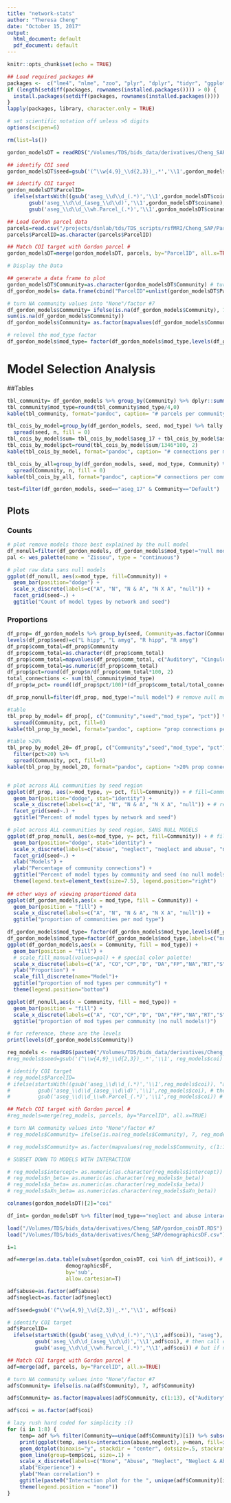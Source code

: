 ```yaml
---
title: "network-stats"
author: "Theresa Cheng"
date: "October 15, 2017"
output:
  html_document: default
  pdf_document: default
---
```


```r
knitr::opts_chunk$set(echo = TRUE)

## Load required packages ##
packages <-  c("lme4", "nlme", "zoo", "plyr", "dplyr", "tidyr", "ggplot2", "knitr", "parallel", "data.table", "lubridate","psych", "wesanderson")
if (length(setdiff(packages, rownames(installed.packages()))) > 0) {
  install.packages(setdiff(packages, rownames(installed.packages())))  
}
lapply(packages, library, character.only = TRUE)

# set scientific notation off unless >6 digits
options(scipen=6) 

rm(list=ls())

gordon_modelsDT = readRDS("/Volumes/TDS/bids_data/derivatives/Cheng_SAP/gordon_modelsDT_AIC_SES.RDS") 
```

```r

## identify COI seed
gordon_modelsDT$seed=gsub('(^\\w{4,9}_\\d{2,3})_.*','\\1',gordon_modelsDT$coiname)

## identify COI target
gordon_modelsDT$ParcelID= 
  ifelse(startsWith((gsub('aseg_\\d\\d_(.*)','\\1',gordon_modelsDT$coiname)), "aseg"), # if it starts with aseg
       gsub('aseg_\\d\\d_(aseg_\\d\\d)','\\1',gordon_modelsDT$coiname), # then call coitarget aseg_##
       gsub('aseg_\\d\\d_\\wh.Parcel_(.*)','\\1',gordon_modelsDT$coiname)) # but if not, coitarget is the Gordon parcel number

## Load Gordon parcel data
parcels=read.csv("/projects/dsnlab/tds/TDS_scripts/rsfMRI/Cheng_SAP/Parcels/Parcels.csv")
parcels$ParcelID=as.character(parcels$ParcelID)

## Match COI target with Gordon parcel #
gordon_modelsDT=merge(gordon_modelsDT, parcels, by="ParcelID", all.x=TRUE)

# Display the Data

## generate a data frame to plot
gordon_modelsDT$Community=as.character(gordon_modelsDT$Community) # turn community type into a character
df_gordon_models= data.frame(cbind("ParcelID"=unlist(gordon_modelsDT$ParcelID), "seed"=unlist(gordon_modelsDT$seed), "mod_type"=unlist(gordon_modelsDT$mod_type), "Community"=unlist(gordon_modelsDT$Community))) 

# turn NA community values into "None"/factor #7
df_gordon_models$Community= ifelse(is.na(df_gordon_models$Community), 7, df_gordon_models$Community)
sum(is.na(df_gordon_models$Community))
df_gordon_models$Community= as.factor(mapvalues(df_gordon_models$Community, c(1:13), c("Auditory", "CinguloOperc", "CinguloParietal", "Default", "DorsalAttn", "FrontoParietal", "None", "RetrosplenialTemporal", "Salience", "SMhand", "SMmouth", "VentralAttn", "Visual")))

# relevel the mod_type factor
df_gordon_models$mod_type= factor(df_gordon_models$mod_type,levels(df_gordon_models$mod_type)[c(1,4,3,2,5)])
```

# Model Selection Analysis
##Tables 
```r
tbl_community= df_gordon_models %>% group_by(Community) %>% dplyr::summarise(mod_type= n())
tbl_community$mod_type=round(tbl_community$mod_type/4,0)
kable(tbl_community, format="pandoc", caption= "# parcels per community")

tbl_cois_by_model=group_by(df_gordon_models, seed, mod_type) %>% tally %>% 
  spread(seed, n, fill = 0)
tbl_cois_by_model$sum= tbl_cois_by_model$aseg_17 + tbl_cois_by_model$aseg_18 + tbl_cois_by_model$aseg_53 + tbl_cois_by_model$aseg_54
tbl_cois_by_model$pct=round(tbl_cois_by_model$sum/1346*100, 2)
kable(tbl_cois_by_model, format="pandoc", caption= "# connections per model and seed")

tbl_cois_by_all=group_by(df_gordon_models, seed, mod_type, Community) %>% tally %>% 
  spread(Community, n, fill = 0)
kable(tbl_cois_by_all, format="pandoc", caption="# connections per community, model, and seed")

test=filter(df_gordon_models, seed=="aseg_17" & Community=="Default")
```

## Plots

### Counts
```r

# plot remove models those best explained by the null model
df_nonull=filter(df_gordon_models, df_gordon_models$mod_type!="null model") 
pal <- wes_palette(name = "Zissou", type = "continuous")

# plot raw data sans null models
ggplot(df_nonull, aes(x=mod_type, fill=Community)) +
  geom_bar(position="dodge") +
  scale_x_discrete(labels=c("A", "N", "N & A", "N X A", "null")) +
  facet_grid(seed~.) + 
  ggtitle("Count of model types by network and seed")
```

### Proportions
```r

df_prop= df_gordon_models %>% group_by(seed, Community=as.factor(Community), mod_type) %>% tally # removed: complete(mod_type, nesting(Community)), fill=list(n=0), this include 0% in the tallies; 
levels(df_prop$seed)=c("L hipp", "L amyg", "R hipp", "R amyg")
df_prop$comm_total=df_prop$Community
df_prop$comm_total=as.character(df_prop$comm_total)
df_prop$comm_total=mapvalues(df_prop$comm_total, c("Auditory", "CinguloOperc", "CinguloParietal", "Default", "DorsalAttn", "FrontoParietal", "None", "RetrosplenialTemporal", "Salience", "SMhand", "SMmouth", "VentralAttn", "Visual"), tbl_community$mod_type)
df_prop$comm_total=as.numeric(df_prop$comm_total)
df_prop$pct=round(df_prop$n/df_prop$comm_total*100, 2)
total_connections <- sum(tbl_community$mod_type)
df_prop$w_pct= round((df_prop$pct/100)*(df_prop$comm_total/total_connections),4)# weighted percent

df_prop_nonull=filter(df_prop, mod_type!="null model") # remove null models

#table
tbl_prop_by_model= df_prop[, c("Community","seed","mod_type", "pct")] %>% 
  spread(Community, pct, fill=0)
kable(tbl_prop_by_model, format="pandoc", caption= "prop connections per model and seed")

#table >20%
tbl_prop_by_model_20= df_prop[, c("Community","seed","mod_type", "pct")] %>%
  filter(pct>20) %>%
  spread(Community, pct, fill=0)
kable(tbl_prop_by_model_20, format="pandoc", caption= ">20% prop connections per model and seed")


# plot across ALL communities by seed region
ggplot(df_prop, aes(x=mod_type, y= pct, fill=Community)) + # fill=Community)) +
  geom_bar(position="dodge", stat="identity") +
  scale_x_discrete(labels=c("A", "N", "N & A", "N X A", "null")) + # removed "null"
  facet_grid(seed~.) + 
  ggtitle("Percent of model types by network and seed") 

# plot across ALL communities by seed region, SANS NULL MODELS
ggplot(df_prop_nonull, aes(x=mod_type, y= pct, fill=Community)) + # fill=Community)) +
  geom_bar(position="dodge", stat="identity") +
  scale_x_discrete(labels=c("abuse", "neglect", "neglect and abuse", "neglect by abuse")) + # removed "null"
  facet_grid(seed~.) + 
  xlab("Models") +
  ylab("Percentage of community connections") +
  ggtitle("Percent of model types by community and seed (no null models)")+ 
  theme(legend.text=element_text(size=7.5), legend.position="right")
    
## other ways of viewing proportioned data
ggplot(df_gordon_models,aes(x = mod_type, fill = Community)) + 
  geom_bar(position = "fill") +
  scale_x_discrete(labels=c("A", "N", "N & A", "N X A", "null")) + 
  ggtitle("proportion of communities per mod type")

df_gordon_models$mod_type= factor(df_gordon_models$mod_type,levels(df_gordon_models$mod_type)[c(5, 4, 3, 2, 1)])
df_gordon_models$mod_type=factor(df_gordon_models$mod_type,labels=c("null", "neglect by abuse", "neglect & abuse", "neglect", "abuse"))
ggplot(df_gordon_models,aes(x = Community, fill = mod_type)) + 
  geom_bar(position = "fill") +
  # scale_fill_manual(values=pal) + # special color palette! 
  scale_x_discrete(labels=c("A", "CO","CP","D", "DA","FP","NA","RT","S","h","m","VA","V")) +
  ylab("Proportion") +
  scale_fill_discrete(name="Model")+
  ggtitle("proportion of mod types per community") +
  theme(legend.position="bottom")

ggplot(df_nonull,aes(x = Community, fill = mod_type)) + 
  geom_bar(position = "fill") +
  scale_x_discrete(labels=c("A", "CO","CP","D", "DA","FP","NA","RT","S","h","m","VA","V")) +
  ggtitle("proportion of mod types per community (no null models!)")

# for reference, these are the levels
print(levels(df_gordon_models$Community))

```

```r

reg_models <- readRDS(paste0("/Volumes/TDS/bids_data/derivatives/Cheng_SAP/regmodels.RDS"))
#reg_models$seed=gsub('(^\\w{4,9}_\\d{2,3})_.*','\\1', reg_models$coi)

# identify COI target
# reg_models$ParcelID= 
# ifelse(startsWith((gsub('aseg_\\d\\d_(.*)','\\1',reg_models$coi)), "aseg"), # if it starts with aseg
#         gsub('aseg_\\d\\d_(aseg_\\d\\d)','\\1',reg_models$coi), # then call coitarget aseg_##
#         gsub('aseg_\\d\\d_\\wh.Parcel_(.*)','\\1',reg_models$coi)) # but if not, coitarget is the Gordon #parcel number

## Match COI target with Gordon parcel #
#reg_models=merge(reg_models, parcels, by="ParcelID", all.x=TRUE)

# turn NA community values into "None"/factor #7
# reg_models$Community= ifelse(is.na(reg_models$Community), 7, reg_models$Community)

# reg_models$Community= as.factor(mapvalues(reg_models$Community, c(1:13), c("Auditory", "CinguloOperc", "CinguloParietal", "Default", "DorsalAttn", "FrontoParietal", "None", "RetrosplenialTemporal", "Salience", "SMhand", "SMmouth", "VentralAttn", "Visual")))

# SUBSET DOWN TO MODELS WITH INTERACTION

# reg_models$intercept= as.numeric(as.character(reg_models$intercept))
# reg_models$n_beta= as.numeric(as.character(reg_models$n_beta))
# reg_models$a_beta= as.numeric(as.character(reg_models$a_beta))
# reg_models$aXn_beta= as.numeric(as.character(reg_models$aXn_beta))

colnames(gordon_modelsDT)[2]="coi"

df_int= gordon_modelsDT %>% filter(mod_type=="neglect and abuse interaction model") %>% merge(reg_models,  by="coi") %>% filter(mod_type.y=="neglect_abuse_int")

load("/Volumes/TDS/bids_data/derivatives/Cheng_SAP/gordon_coisDT.RDS")
load("/Volumes/TDS/bids_data/derivatives/Cheng_SAP/demographicsDF.csv")

i=1

adf=merge(as.data.table(subset(gordon_coisDT, coi %in% df_int$coi)), # generate "a dataframe""
                   demographicsDF,
                   by='sub',
                   allow.cartesian=T)

adf$abuse=as.factor(adf$abuse)
adf$neglect=as.factor(adf$neglect)

adf$seed=gsub('(^\\w{4,9}_\\d{2,3})_.*','\\1', adf$coi)

# identify COI target
adf$ParcelID= 
  ifelse(startsWith((gsub('aseg_\\d\\d_(.*)','\\1',adf$coi)), "aseg"), # if it starts with aseg
         gsub('aseg_\\d\\d_(aseg_\\d\\d)','\\1',adf$coi), # then call coitarget aseg_##
         gsub('aseg_\\d\\d_\\wh.Parcel_(.*)','\\1',adf$coi)) # but if not, coitarget is the Gordon #parcel number

## Match COI target with Gordon parcel #
adf=merge(adf, parcels, by="ParcelID", all.x=TRUE)

# turn NA community values into "None"/factor #7
adf$Community= ifelse(is.na(adf$Community), 7, adf$Community)

adf$Community= as.factor(mapvalues(adf$Community, c(1:13), c("Auditory", "CinguloOperc", "CinguloParietal", "Default", "DorsalAttn", "FrontoParietal", "None", "RetrosplenialTemporal", "Salience", "SMhand", "SMmouth", "VentralAttn", "Visual")))

adf$coi = as.factor(adf$coi)

# lazy rush hard coded for simplicity :()
for (i in 1:8) {
    temp= adf %>% filter(Community==unique(adf$Community)[i]) %>% subset(coi %in% df_int$coi) %>% group_by(abuse, neglect, coi) %>% summarise(mean=mean(cor), se=sd(cor)/(sqrt(nrow(adf)/77)), community=unique(adf$Community)[i])
    print(ggplot(temp, aes(x=interaction(abuse,neglect), y=mean, fill=interaction(abuse,neglect))) + 
    geom_dotplot(binaxis="y", stackdir = "center", dotsize=.5, stackratio=.5) +
    geom_line(group=temp$coi, size=.1) +
    scale_x_discrete(labels=c("None", "Abuse", "Neglect", "Neglect & Abuse")) +
    xlab("Experience") +
    ylab("Mean correlation") + 
    ggtitle(paste0("Interaction plot for the ", unique(adf$Community)[i], " network")) + 
    theme(legend.position = "none"))
}

```
